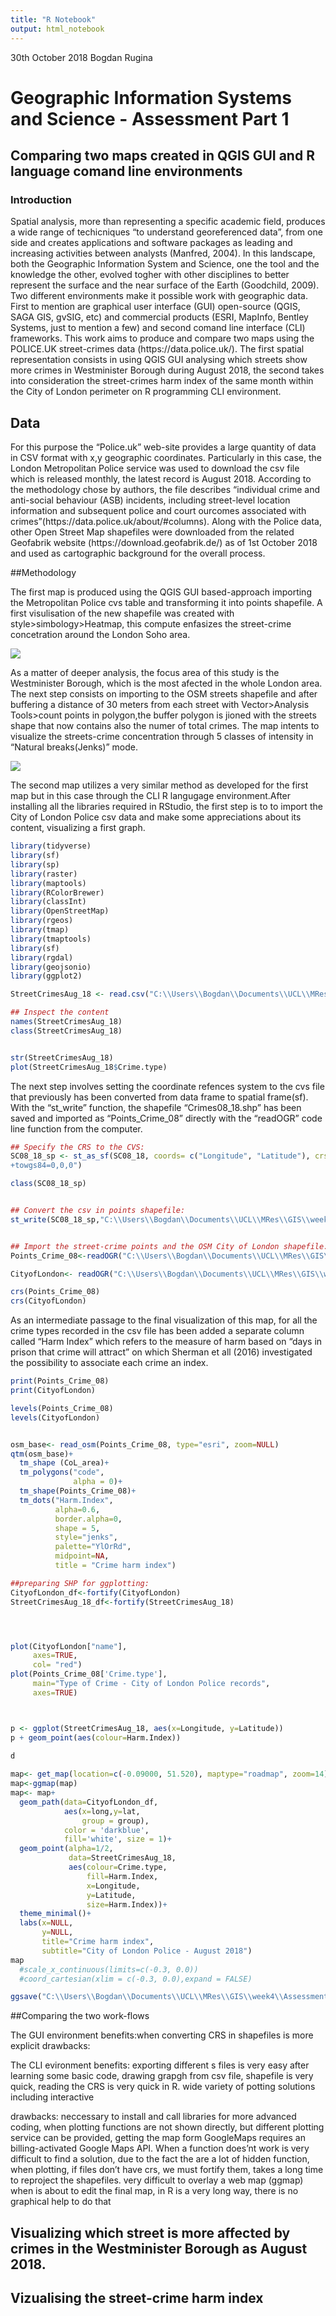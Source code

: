 ```yaml
---
title: "R Notebook"
output: html_notebook
---
```



30th October 2018   Bogdan Rugina

# Geographic Information Systems and Science - Assessment Part 1


## Comparing two maps created in QGIS GUI and R language comand line environments



### Introduction

Spatial analysis, more than representing a specific academic field, produces a wide range of techicniques "to understand georeferenced data", from one side and creates applications and software packages as leading and increasing activities between analysts (Manfred, 2004). In this landscape, both the Geographic Information System and Science, one the tool and the knowledge the other, evolved togher with other disciplines to better represent the surface and the near surface of the Earth (Goodchild, 2009).  
Two different environments make it possible work with geographic data. First to mention are graphical user interface (GUI) open-source (QGIS, SAGA GIS, gvSIG, etc) and commercial products (ESRI, MapInfo, Bentley Systems, just to mention a few) and second comand line interface (CLI) frameworks. 
This work aims to produce and compare two maps using the POLICE.UK street-crimes data (https://data.police.uk/). The first spatial representation consists in using QGIS GUI analysing which streets show more crimes in Westminister Borough during August 2018, the second takes into consideration the street-crimes harm index of the same month within the City of London perimeter on R programming CLI environment. 


## Data

For this purpose the “Police.uk” web-site provides a large quantity of data in CSV format with x,y geographic coordinates. Particularly in this case, the London Metropolitan Police service was used to download the csv file which is released monthly, the latest record is August 2018. According to the methodology chose by authors, the file describes “individual crime and anti-social behaviour (ASB) incidents, including street-level location information and subsequent police and court ourcomes associated with crimes”(https://data.police.uk/about/#columns). Along with the Police data, other Open Street Map shapefiles were downloaded from the related Geofabrik website (https://download.geofabrik.de/) as of 1st October 2018 and used as cartographic background for the overall process.


##Methodology

The first map is produced using the QGIS GUI based-approach importing the Metropolitan Police cvs table and transforming it into points shapefile. A first visulisation of the new shapefile was created with style>simbology>Heatmap, this compute enfasizes the street-crime concetration around the London Soho area. 


![](\\Users\\Bogdan\\Documents\\UCL\\MRes\\GIS\\week4\\AssessmentPart1\\DataInput\\data crime London\\London_BoroughsOverall2.PNG)


As a matter of deeper analysis, the focus area of this study is the Westminister Borough, which is the most afected in the whole London area. 
The next step consists on importing to the OSM streets shapefile and after buffering a distance of 30 meters from each street with Vector>Analysis Tools>count points in polygon,the buffer polygon is jioned with the streets shape that now contains also the numer of total crimes.
The map intents to visualize the streets-crime concentration through 5 classes of intensity in "Natural breaks(Jenks)" mode.


![](\\Users\\Bogdan\\Documents\\UCL\\MRes\\GIS\\week4\\AssessmentPart1\\DataInput\\data crime London\\Westminister_str_crim_int.PNG)



The second map utilizes a very similar method as developed for the first map but in this case through the CLI R langugage environment.After installing all the libraries required in RStudio, the first step is to to import the City of London Police csv data and make some appreciations about its content, visualizing a first graph.

```r
library(tidyverse)
library(sf)
library(sp)
library(raster)
library(maptools)
library(RColorBrewer)
library(classInt)
library(OpenStreetMap)
library(rgeos)
library(tmap)
library(tmaptools)
library(sf)
library(rgdal)
library(geojsonio)
library(ggplot2)

StreetCrimesAug_18 <- read.csv("C:\\Users\\Bogdan\\Documents\\UCL\\MRes\\GIS\\week4\\AssessmentPart1\\DataInput\\data crime London\\278f379b19290400f4123e740fc18bae2bc00ae4\\2018-08\\2018-08-city-of-london-street.csv", header=TRUE, sep = ",")

## Inspect the content
names(StreetCrimesAug_18)
class(StreetCrimesAug_18)


str(StreetCrimesAug_18)
plot(StreetCrimesAug_18$Crime.type)
```


The next step involves setting the coordinate refences system to the cvs file that previously has been converted from data frame to spatial frame(sf). With the "st_write" function, the shapefile "Crimes08_18.shp" has been saved and imported as "Points_Crime_08" directly with the "readOGR" code line function from the computer. 

```r
## Specify the CRS to the CVS:
SC08_18_sp <- st_as_sf(SC08_18, coords= c("Longitude", "Latitude"), crs= "+proj=longlat +datum=WGS84 +no_defs +ellps=WGS84
+towgs84=0,0,0")

class(SC08_18_sp)


## Convert the csv in points shapefile:
st_write(SC08_18_sp,"C:\\Users\\Bogdan\\Documents\\UCL\\MRes\\GIS\\week4\\AssessmentPart1\\DataOutput\\Crimes08_18.shp", driver="ESRI shapefile")


## Import the street-crime points and the OSM City of London shapefile::
Points_Crime_08<-readOGR("C:\\Users\\Bogdan\\Documents\\UCL\\MRes\\GIS\\week4\\AssessmentPart1\\DataOutput\\Crimes08_18.shp")

CityofLondon<- readOGR("C:\\Users\\Bogdan\\Documents\\UCL\\MRes\\GIS\\week4\\AssessmentPart1\\DataOutput\\CoL_area.shp")

crs(Points_Crime_08)
crs(CityofLondon)
```


As an intermediate passage to the final visualization of this map, for all the crime types recorded in the csv file has been added a separate column called "Harm Index" which refers to the measure of harm based on "days in prison that crime will attract" on which Sherman et all (2016) investigated the possibility to associate each crime an index.

```r


print(Points_Crime_08)
print(CityofLondon)

levels(Points_Crime_08)
levels(CityofLondon)


osm_base<- read_osm(Points_Crime_08, type="esri", zoom=NULL)
qtm(osm_base)+
  tm_shape (CoL_area)+
  tm_polygons("code",
              alpha = 0)+
  tm_shape(Points_Crime_08)+
  tm_dots("Harm.Index",
          alpha=0.6,
          border.alpha=0,
          shape = 5,
          style="jenks",
          palette="YlOrRd",
          midpoint=NA,
          title = "Crime harm index")


```


```r

##preparing SHP for ggplotting:
CityofLondon_df<-fortify(CityofLondon)
StreetCrimesAug_18_df<-fortify(StreetCrimesAug_18)




plot(CityofLondon["name"],
     axes=TRUE,
     col= "red")
plot(Points_Crime_08['Crime.type'],
     main="Type of Crime - City of London Police records",
     axes=TRUE)



p <- ggplot(StreetCrimesAug_18, aes(x=Longitude, y=Latitude))
p + geom_point(aes(colour=Harm.Index))
  
d

map<- get_map(location=c(-0.09000, 51.520), maptype="roadmap", zoom=14)
map<-ggmap(map)
map<- map+
  geom_path(data=CityofLondon_df, 
            aes(x=long,y=lat, 
                group = group), 
            color = 'darkblue', 
            fill='white', size = 1)+
  geom_point(alpha=1/2,
             data=StreetCrimesAug_18, 
             aes(colour=Crime.type,
                 fill=Harm.Index,
                 x=Longitude, 
                 y=Latitude, 
                 size=Harm.Index))+
  theme_minimal()+
  labs(x=NULL,
       y=NULL,
       title="Crime harm index", 
       subtitle="City of London Police - August 2018")
map 
  #scale_x_continuous(limits=c(-0.3, 0.0))
  #coord_cartesian(xlim = c(-0.3, 0.0),expand = FALSE)

ggsave("C:\\Users\\Bogdan\\Documents\\UCL\\MRes\\GIS\\week4\\AssessmentPart1\\DataOutput\\map.png", width=25, height=11, dpi=250)
```




##Comparing the two work-flows

The GUI environment
benefits:when converting CRS in shapefiles is more explicit
drawbacks:

The CLI evironment
benefits: exporting different s files is very easy after learning some basic code, drawing grapgh from csv file, shapefile is very quick, reading the CRS is very quick in R. wide variety of potting solutions including interactive

drawbacks: neccessary to install and call libraries for more advanced coding,
when plotting functions are not shown directly, but different plotting service can be provided, getting the map form GoogleMaps requires an billing-activated Google Maps API.
When a function does'nt work is very difficult to find a solution, due to the fact the are a lot of hidden function, when plotting, if files don't have crs, we must fortify them, takes a long time to reproject the shapefiles. very difficult to overlay a web map (ggmap) 
when is about to edit the final map, in R is a very long way, there is no graphical help to do that




## Visualizing which street is more affected by crimes in the Westminister Borough as August 2018. 



## Vizualising the street-crime harm index





